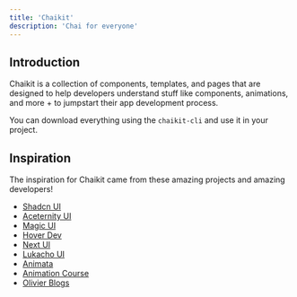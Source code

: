 ```yaml
---
title: 'Chaikit'
description: 'Chai for everyone'
---
```


## Introduction 

Chaikit is a collection of components, templates, and pages that are designed to help developers understand stuff like components, animations, and more +
to jumpstart their app development process.

You can download everything using the `chaikit-cli` and use it in your project.

## Inspiration

The inspiration for Chaikit came from these amazing projects and amazing developers!

- [Shadcn UI](https://ui.shadcn.com/)
- [Aceternity UI](https://ui.aceternity.com/)
- [Magic UI](https://magicui.design/)
- [Hover Dev](https://www.hover.dev/)
- [Next UI](https://nextui.org/)
- [Lukacho UI](https://ui.lukacho.com/)
- [Animata](https://animata.design/)
- [Animation Course](https://animations.dev/)
- [Olivier Blogs](https://blog.olivierlarose.com/)